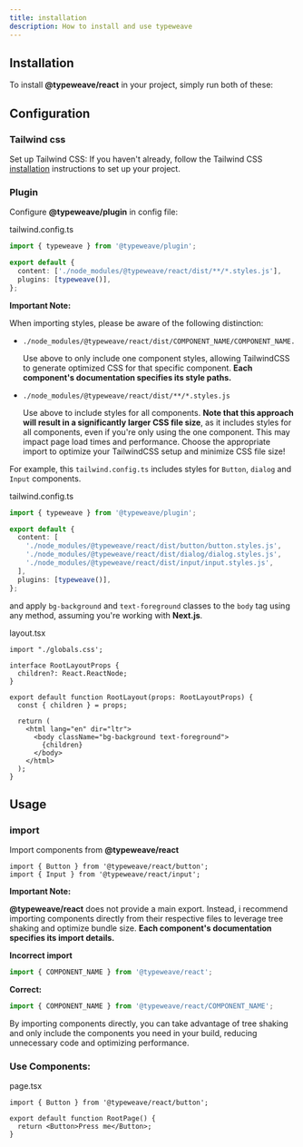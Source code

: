 ```yaml
---
title: installation
description: How to install and use typeweave
---
```


## Installation

To install **@typeweave/react** in your project, simply run both of these:

<Installation package="@typeweave/react" />

<Installation package="@typeweave/plugin -D" />

## Configuration

<Steps>

### Tailwind css

Set up Tailwind CSS: If you haven't already, follow the Tailwind CSS [installation](https://tailwindcss.com/docs/installation) instructions to set up your project.

### Plugin

Configure **@typeweave/plugin** in config file:

<FileName>tailwind.config.ts</FileName>

```ts
import { typeweave } from '@typeweave/plugin';

export default {
  content: ['./node_modules/@typeweave/react/dist/**/*.styles.js'],
  plugins: [typeweave()],
};
```

**Important Note:**

When importing styles, please be aware of the following distinction:

- ```text
  ./node_modules/@typeweave/react/dist/COMPONENT_NAME/COMPONENT_NAME.styles.js
  ```

  Use above to only include one component styles, allowing TailwindCSS to generate optimized CSS for that specific component. **Each component's documentation specifies its style paths.**

- ```text
  ./node_modules/@typeweave/react/dist/**/*.styles.js
  ```

  Use above to include styles for all components. **Note that this approach will result in a significantly larger CSS file size**, as it includes styles for all components, even if you're only using the one component. This may impact page load times and performance.
  Choose the appropriate import to optimize your TailwindCSS setup and minimize CSS file size!

For example, this `tailwind.config.ts` includes styles for `Button`, `dialog` and `Input` components.

<FileName>tailwind.config.ts</FileName>

```ts
import { typeweave } from '@typeweave/plugin';

export default {
  content: [
    './node_modules/@typeweave/react/dist/button/button.styles.js',
    './node_modules/@typeweave/react/dist/dialog/dialog.styles.js',
    './node_modules/@typeweave/react/dist/input/input.styles.js',
  ],
  plugins: [typeweave()],
};
```

and apply `bg-background` and `text-foreground` classes to the `body` tag using any method, assuming you're working with **Next.js**.

<FileName>layout.tsx</FileName>

```tsx
import "./globals.css';

interface RootLayoutProps {
  children?: React.ReactNode;
}

export default function RootLayout(props: RootLayoutProps) {
  const { children } = props;

  return (
    <html lang="en" dir="ltr">
      <body className="bg-background text-foreground">
        {children}
      </body>
    </html>
  );
}
```

</Steps>

## Usage

<Steps>

### import

Import components from **@typeweave/react**

```tsx
import { Button } from '@typeweave/react/button';
import { Input } from '@typeweave/react/input';
```

**Important Note:**

**@typeweave/react** does not provide a main export. Instead, i recommend importing components directly from their respective files to leverage tree shaking and optimize bundle size. **Each component's documentation specifies its import details.**

<span className="mb-1">**Incorrect import**</span>

<div className="*:mt-0">

```ts
import { COMPONENT_NAME } from '@typeweave/react';
```

</div>

<span className="mb-1">**Correct:**</span>

<div className="*:mt-0">

```ts
import { COMPONENT_NAME } from '@typeweave/react/COMPONENT_NAME';
```

</div>

By importing components directly, you can take advantage of tree shaking and only include the components you need in your build, reducing unnecessary code and optimizing performance.

### Use Components:

<FileName>page.tsx</FileName>

```tsx
import { Button } from '@typeweave/react/button';

export default function RootPage() {
  return <Button>Press me</Button>;
}
```

</Steps>
